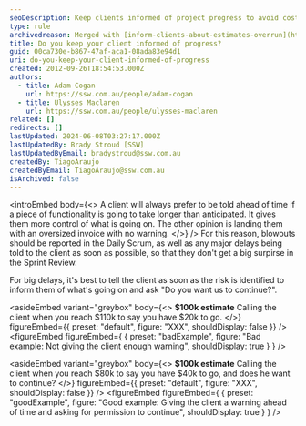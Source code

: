 ```yaml
---
seoDescription: Keep clients informed of project progress to avoid costly surprises and ensure a smoother experience.
type: rule
archivedreason: Merged with [inform-clients-about-estimates-overrun](https://www.ssw.com.au/rules/inform-clients-about-estimates-overrun)
title: Do you keep your client informed of progress?
guid: 00ca730e-b867-47af-aca1-08ada83e94d1
uri: do-you-keep-your-client-informed-of-progress
created: 2012-09-26T18:54:53.000Z
authors:
  - title: Adam Cogan
    url: https://ssw.com.au/people/adam-cogan
  - title: Ulysses Maclaren
    url: https://ssw.com.au/people/ulysses-maclaren
related: []
redirects: []
lastUpdated: 2024-06-08T03:27:17.000Z
lastUpdatedBy: Brady Stroud [SSW]
lastUpdatedByEmail: bradystroud@ssw.com.au
createdBy: TiagoAraujo
createdByEmail: TiagoAraujo@ssw.com.au
isArchived: false
---
```


<introEmbed
  body={<>
A client will always prefer to be told ahead of time if a piece of functionality is going to take longer than anticipated. It gives them more control of what is going on. The other opinion is landing them with an oversized invoice with no warning.
  </>}
/>
For this reason, blowouts should be reported in the Daily Scrum, as well as any major delays being told to the client as soon as possible, so that they don't get a big surpirse in the Sprint Review.

For big delays, it's best to tell the client as soon as the risk is identified to inform them of what's going on and ask "Do you want us to continue?".


<asideEmbed
  variant="greybox"
  body={<>
    **$100k estimate**
Calling the client when you reach $110k to say you have $20k to go.
  </>}
  figureEmbed={{
    preset: "default",
    figure: "XXX",
    shouldDisplay: false
  }}
/>
<figureEmbed figureEmbed={ {
  preset: "badExample",
  figure: "Bad example: Not giving the client enough warning",
  shouldDisplay: true
} } />



<asideEmbed
  variant="greybox"
  body={<>
    **$100k estimate**
Calling the client when you reach $80k to say you have $40k to go, and does he want to continue?
  </>}
  figureEmbed={{
    preset: "default",
    figure: "XXX",
    shouldDisplay: false
  }}
/>
<figureEmbed figureEmbed={ {
  preset: "goodExample",
  figure: "Good example: Giving the client a warning ahead of time and asking for permission to continue",
  shouldDisplay: true
} } />
